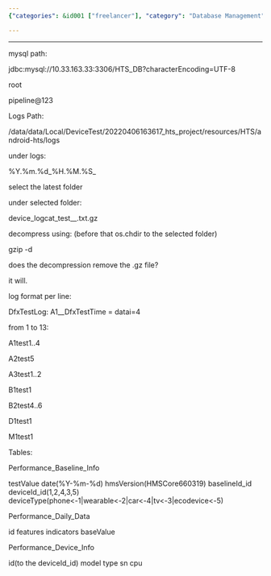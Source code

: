 ```yaml
---
{"categories": &id001 ["freelancer"], "category": "Database Management", "date": "2022-07-14 07:47:35", "description": "This article explains how to connect a HarmonyOS device's logs to MySQL, providing the necessary login credentials and log file structure. It also provides guidance on decompressing .gz files and understanding their format for analysis.", "tags": *id001, "title": "HarmonyOS Device Log to MySQL"}

---
```


------

mysql path:

jdbc:mysql://10.33.163.33:3306/HTS_DB?characterEncoding=UTF-8

root

pipeline@123

Logs Path:

/data/data/Local/DeviceTest/20220406163617_hts_project/resources/HTS/android-hts/logs

under logs:

%Y.%m.%d_%H.%M.%S_<serial_number>

select the latest folder

under selected folder:

device_logcat_test_<serial_number>_<unknownInteger>.txt.gz

decompress using: (before that os.chdir to the selected folder)

gzip -d <file>

does the decompression remove the .gz file?

it will.

log format per line:

DfxTestLog: A1<testName>_<testName2_contain_test_serial>_DfxTestTime = <value> datai=4

from 1 to 13:

A1test1..4

A2test5

A3test1..2

B1test1

B2test4..6

D1test1

M1test1

Tables:

Performance_Baseline_Info

testValue date(%Y-%m-%d) hmsVersion(HMSCore660319) baselineId_id deviceId_id(1,2,4,3,5) deviceType(phone<-1|wearable<-2|car<-4|tv<-3|ecodevice<-5)

Performance_Daily_Data

id features indicators baseValue

Performance_Device_Info

id(to the deviceId_id) model type sn cpu

